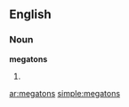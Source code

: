 ==English==

===Noun===
'''megatons'''

# {{plural of|[[megaton]]}}

[[ar:megatons]]
[[simple:megatons]]